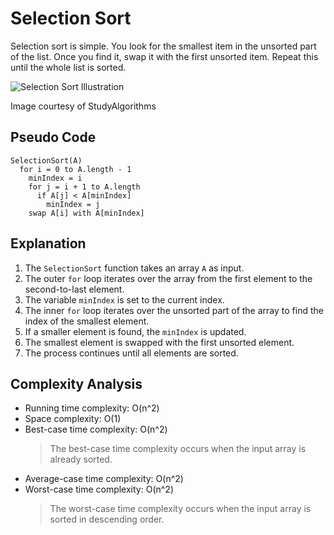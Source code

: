 
# Selection Sort

Selection sort is simple. You look for the smallest item in the unsorted part of the list. Once you find it, swap it with the first unsorted item. Repeat this until the whole list is sorted.

<div className="flex flex-col items-center">
    <Image src={SelectionSort} alt="Selection Sort Illustration" />
    <p className="text-center">Image courtesy of StudyAlgorithms</p>
</div>

## Pseudo Code

```plaintext
SelectionSort(A)
  for i = 0 to A.length - 1
    minIndex = i
    for j = i + 1 to A.length
      if A[j] < A[minIndex]
        minIndex = j
    swap A[i] with A[minIndex]
```

## Explanation

1. The `SelectionSort` function takes an array `A` as input.
2. The outer `for` loop iterates over the array from the first element to the second-to-last element.
3. The variable `minIndex` is set to the current index.
4. The inner `for` loop iterates over the unsorted part of the array to find the index of the smallest element.
5. If a smaller element is found, the `minIndex` is updated.
6. The smallest element is swapped with the first unsorted element.
7. The process continues until all elements are sorted.

## Complexity Analysis

-   Running time complexity: O(n^2)
-   Space complexity: O(1)
-   Best-case time complexity: O(n^2)
    > The best-case time complexity occurs when the input array is already sorted.
-   Average-case time complexity: O(n^2)
-   Worst-case time complexity: O(n^2)
    > The worst-case time complexity occurs when the input array is sorted in descending order.
